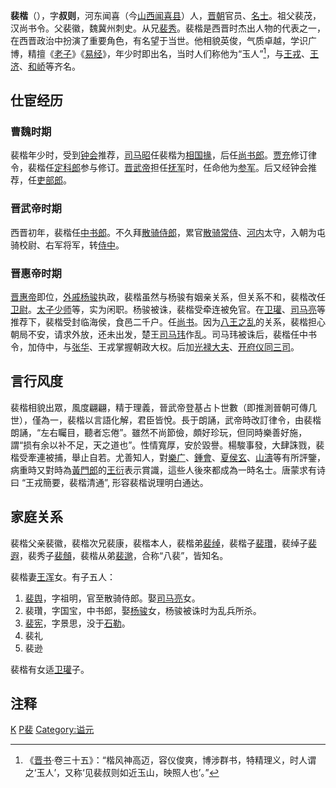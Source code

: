 '''裴楷'''（{{bd|237年||291年||P裴}}），字'''叔则'''，河东闻喜（今[[山西|山西]][[闻喜县|闻喜县]]）人，[[晋朝|晋朝]]官员、[[名士|名士]]。祖父裴茂，汉尚书令。父裴徽，魏冀州刺史。从兄[[裴秀|裴秀]]。裴楷是西晋时杰出人物的代表之一，在西晋政治中扮演了重要角色，有名望于当世。他相貌英俊，气质卓越，学识广博，精擅《[[老子|老子]]》《[[易经|易经]]》，年少时即出名，当时人们称他为“玉人”<ref>《[[晋书|晋书]]·卷三十五》：“楷风神高迈，容仪俊爽，博涉群书，特精理义，时人谓之‘玉人’，又称‘见裴叔则如近玉山，映照人也’。”</ref>，与[[王戎|王戎]]、[[王濟_(晉朝)|王济]]、[[和峤|和峤]]等齐名。

==仕宦经历==
===曹魏时期===
裴楷年少时，受到[[钟会|钟会]]推荐，[[司马昭|司马昭]]任裴楷为[[相国掾|相国掾]]，后任[[尚书郎|尚书郎]]。[[贾充|贾充]]修订律令，裴楷任[[定科郎|定科郎]]参与修订。[[晋武帝|晋武帝]]担任[[抚军|抚军]]时，任命他为[[参军|参军]]。后又经钟会推荐，任[[吏部郎|吏部郎]]。
===晋武帝时期===
西晋初年，裴楷任[[中书郎|中书郎]]。不久拜[[散骑侍郎|散骑侍郎]]，累官[[散骑常侍|散骑常侍]]、[[河内|河内]]太守，入朝为屯骑校尉、右军将军，转[[侍中|侍中]]。
===晋惠帝时期===
[[晋惠帝|晋惠帝]]即位，[[外戚|外戚]][[杨骏|杨骏]]执政，裴楷虽然与杨骏有姻亲关系，但关系不和，裴楷改任[[卫尉|卫尉]]。[[太子少师|太子少师]]等，实为闲职。杨骏被诛，裴楷受牵连被免官。在[[卫瓘|卫瓘]]、[[司马亮|司马亮]]等推荐下，裴楷受封临海侯，食邑二千户。任[[尚书|尚书]]。因为[[八王之乱|八王之乱]]的关系，裴楷担心朝局不安，请求外放，还未出发，楚王[[司马玮|司马玮]]作乱。司马玮被诛后，裴楷任中书令，加侍中，与[[张华|张华]]、王戎掌握朝政大权。后加[[光禄大夫|光禄大夫]]、[[开府仪同三司|开府仪同三司]]。
==言行风度==
裴楷相貌出眾，風度翩翩，精于理義，晉武帝登基占卜世數（即推測晉朝可傳几世），僅為一，裴楷以言語化解，君臣皆悅。長于朗誦，武帝時改訂律令，由裴楷朗誦，“左右矚目，聽者忘倦”。雖然不尚節儉，頗好珍玩，但同時樂善好施，謂“损有余以补不足，天之道也”。性情寬厚，安於毀譽。楊駿事發，大肆誅戮，裴楷受牽連被捕，舉止自若。尤善知人，對[[樂广|樂广]]、[[鍾會|鍾會]]、[[夏侯玄|夏侯玄]]、[[山濤|山濤]]等有所評鑒，病重時又對時為[[黃門郎|黃門郎]]的[[王衍|王衍]]表示賞識，這些人後來都成為一時名士。唐蒙求有诗曰 “王戎簡要，裴楷清通”, 形容裴楷说理明白通达。

==家庭关系==
裴楷父亲裴徽，裴楷次兄裴康，裴楷本人，裴楷弟[[裴绰|裴绰]]，裴楷子[[裴瓚|裴瓚]]，裴绰子[[裴遐|裴遐]]，裴秀子[[裴頠|裴頠]]，裴楷从弟[[裴邈|裴邈]]，合称“八裴”，皆知名。

裴楷妻[[王浑_(太原)|王浑]]女。有子五人：
#[[裴舆|裴舆]]，字祖明，官至散骑侍郎。娶[[司马亮|司马亮]]女。
#裴瓚，字国宝，中书郎，娶[[杨骏|杨骏]]女，杨骏被诛时为乱兵所杀。
#[[裴宪|裴宪]]，字景思，没于[[石勒|石勒]]。
#裴礼
#裴逊
裴楷有女适[[卫瓘|卫瓘]]子。

==注释==
{{reflist}}

[[Category:河东裴氏|K]]
[[Category:晋朝政治人物|P裴]]
[[Category:谥元|Category:谥元]]